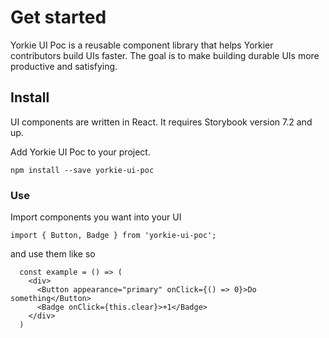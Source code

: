 
# Get started

Yorkie UI Poc is a reusable component library that helps Yorkier contributors build UIs faster.
The goal is to make building durable UIs more productive and satisfying.

## Install

UI components are written in React. It requires Storybook version 7.2 and up.

Add Yorkie UI Poc to your project.

`npm install --save yorkie-ui-poc`

### **Use**

Import components you want into your UI

`import { Button, Badge } from 'yorkie-ui-poc';`

and use them like so

```
  const example = () => (
    <div>
      <Button appearance="primary" onClick={() => 0}>Do something</Button>
      <Badge onClick={this.clear}>+1</Badge>
    </div>
  )
```

<Overview />
